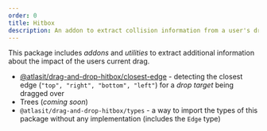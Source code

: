 ```yaml
---
order: 0
title: Hitbox
description: An addon to extract collision information from a user's drag.
---
```


This package includes _addons_ and _utilities_ to extract additional information about the impact of the users current drag.

- [@atlasit/drag-and-drop-hitbox/closest-edge](/components/drag-and-drop/packages/hitbox/closest-edge) - detecting the closest edge (`"top", "right", "bottom", "left"`) for a _drop target_ being dragged over
- Trees (_coming soon_)
- `@atlasit/drag-and-drop-hitbox/types` - a way to import the types of this package without any implementation (includes the `Edge` type)
